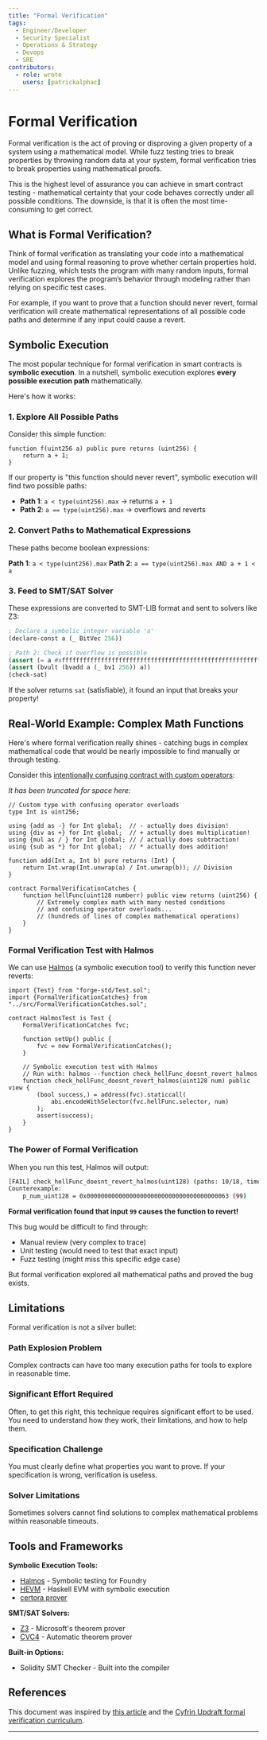 ```yaml
---
title: "Formal Verification"
tags:
  - Engineer/Developer
  - Security Specialist
  - Operations & Strategy
  - Devops
  - SRE
contributors:
  - role: wrote
    users: [patrickalphac]
---
```



<TagProvider>
<TagFilter />

# Formal Verification

<TagList tags={frontmatter.tags} />
<AttributionList contributors={frontmatter.contributors} />

Formal verification is the act of proving or disproving a given property of a system using a mathematical model. While
fuzz testing tries to break properties by throwing random data at your system, formal verification tries to break
properties using mathematical proofs.

This is the highest level of assurance you can achieve in smart contract testing - mathematical certainty that your code
behaves correctly under all possible conditions. The downside, is that it is often the most time-consuming to get
correct.

## What is Formal Verification?

Think of formal verification as translating your code into a mathematical model and using formal reasoning to prove
whether certain properties hold. Unlike fuzzing, which tests the program with many random inputs, formal verification
explores the program’s behavior through modeling rather than relying on specific test cases.

For example, if you want to prove that a function should never revert, formal verification will create mathematical
representations of all possible code paths and determine if any input could cause a revert.

## Symbolic Execution

The most popular technique for formal verification in smart contracts is **symbolic execution**. In a nutshell, symbolic
execution explores **every possible execution path** mathematically.

Here's how it works:

### 1. Explore All Possible Paths

Consider this simple function:

```solidity
function f(uint256 a) public pure returns (uint256) {
    return a + 1;
}
```

If our property is "this function should never revert", symbolic execution will find two possible paths:

- **Path 1**: `a < type(uint256).max` → returns `a + 1`
- **Path 2**: `a == type(uint256).max` → overflows and reverts

### 2. Convert Paths to Mathematical Expressions

These paths become boolean expressions:

**Path 1**: `a < type(uint256).max`
**Path 2**: `a == type(uint256).max AND a + 1 < a`

### 3. Feed to SMT/SAT Solver

These expressions are converted to SMT-LIB format and sent to solvers like Z3:

```lisp
; Declare a symbolic integer variable 'a'
(declare-const a (_ BitVec 256))

; Path 2: Check if overflow is possible
(assert (= a #xffffffffffffffffffffffffffffffffffffffffffffffffffffffffffffffff))
(assert (bvult (bvadd a (_ bv1 256)) a))
(check-sat)
```

If the solver returns `sat` (satisfiable), it found an input that breaks your property!

## Real-World Example: Complex Math Functions

Here's where formal verification really shines - catching bugs in complex mathematical code that would be nearly
impossible to find manually or through testing.

Consider this
[intentionally confusing contract with custom operators](https://github.com/Cyfrin/sc-exploits-minimized/blob/main/src/invariant-break/FormalVerificationCatches.sol):

*It has been truncated for space here:*

```solidity
// Custom type with confusing operator overloads
type Int is uint256;

using {add as -} for Int global;  // - actually does division!
using {div as +} for Int global;  // + actually does multiplication!
using {mul as / } for Int global; // / actually does subtraction!
using {sub as *} for Int global;  // * actually does addition!

function add(Int a, Int b) pure returns (Int) {
    return Int.wrap(Int.unwrap(a) / Int.unwrap(b)); // Division
}

contract FormalVerificationCatches {
    function hellFunc(uint128 numberr) public view returns (uint256) {
        // Extremely complex math with many nested conditions
        // and confusing operator overloads...
        // (hundreds of lines of complex mathematical operations)
    }
}
```

### Formal Verification Test with Halmos

We can use [Halmos](https://github.com/a16z/halmos) (a symbolic execution tool) to verify this function never reverts:

```solidity
import {Test} from "forge-std/Test.sol";
import {FormalVerificationCatches} from "../src/FormalVerificationCatches.sol";

contract HalmosTest is Test {
    FormalVerificationCatches fvc;

    function setUp() public {
        fvc = new FormalVerificationCatches();
    }

    // Symbolic execution test with Halmos
    // Run with: halmos --function check_hellFunc_doesnt_revert_halmos
    function check_hellFunc_doesnt_revert_halmos(uint128 num) public view {
        (bool success,) = address(fvc).staticcall(
            abi.encodeWithSelector(fvc.hellFunc.selector, num)
        );
        assert(success);
    }
}
```

### The Power of Formal Verification

When you run this test, Halmos will output:

```bash
[FAIL] check_hellFunc_doesnt_revert_halmos(uint128) (paths: 10/18, time: 3.05s)
Counterexample:
    p_num_uint128 = 0x0000000000000000000000000000000000000063 (99)
```

**Formal verification found that input `99` causes the function to revert!**

This bug would be difficult to find through:

- Manual review (very complex to trace)
- Unit testing (would need to test that exact input)
- Fuzz testing (might miss this specific edge case)

But formal verification explored all mathematical paths and proved the bug exists.

## Limitations

Formal verification is not a silver bullet:

### Path Explosion Problem

Complex contracts can have too many execution paths for tools to explore in reasonable time.

### Significant Effort Required

Often, to get this right, this technique requires significant effort to be used. You need to understand how they work,
their limitations, and how to help them.

### Specification Challenge

You must clearly define what properties you want to prove. If your specification is wrong, verification is useless.

### Solver Limitations

Sometimes solvers cannot find solutions to complex mathematical problems within reasonable timeouts.

## Tools and Frameworks

**Symbolic Execution Tools:**

- [Halmos](https://github.com/a16z/halmos) - Symbolic testing for Foundry
- [HEVM](https://github.com/ethereum/hevm) - Haskell EVM with symbolic execution
- [certora prover](https://github.com/Certora/CertoraProver)

**SMT/SAT Solvers:**

- [Z3](https://github.com/Z3Prover/z3) - Microsoft's theorem prover
- [CVC4](https://cvc4.github.io/) - Automatic theorem prover

**Built-in Options:**

- Solidity SMT Checker - Built into the compiler

## References

This document was inspired by
[this article](https://patrickalphac.medium.com/formal-verification-symbolic-execution-the-security-silver-bullet-38e0ac9072eb)
and the [Cyfrin Updraft formal verification curriculum](https://updraft.cyfrin.io/courses/formal-verification).

---

</TagProvider>
<ContributeFooter />
